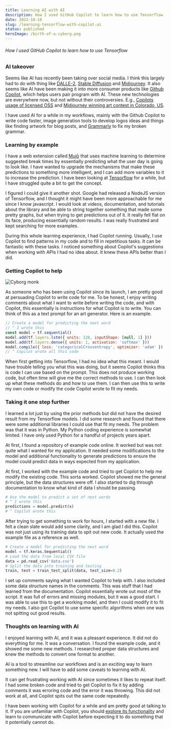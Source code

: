 ```yaml
---
title: Learning AI with AI
description: How I used GitHub Copilot to learn how to use Tensorflow
date: 2022-10-10
slug: /learning-tensorflow-with-copilot-ai
status: published
heroImage: /birth-of-a-cyborg.png
---
```



###### How I used GitHub Copilot to learn how to use Tensorflow

### AI takeover

Seems like AI has recently been taking over social media. I think this largely had to do with thing like [DALLE-2](https://openai.com/dall-e-2/), [Stable Diffusion](https://stability.ai/blog/stable-diffusion-public-release) and [Midjourney](https://www.midjourney.com/home/). It also seems like AI have been making it into more consumer products like [Github Copilot](https://github.com/features/copilot), which helps users pair program with AI. These new technologies are everywhere now, but not without their controversies. E.g., [Copilots usage of licensed OSS](https://fossa.com/blog/analyzing-legal-implications-github-copilot/) and [Midjourney winning art contest in Colorado, US](https://voicebot.ai/2022/09/05/midjourney-ai-generated-art-wins-colorado-state-fair-prize/).

I have used AI for a while in my workflows, mainly with the Github Copilot to write code faster, image generation tools to develop logos ideas and things like finding artwork for blog posts, and [Grammarly](http://grammerly.com/) to fix my broken grammar.

### Learning by example

I have a web extension called [Mujō](https://chrome.google.com/webstore/detail/muj%C5%8D-be-mindful-of-your-t/pdhdkakfpnlcbipchahefkoaiohkehao) that uses machine learning to determine suggested break times by essentially predicting what the user day is going to look like. I have wanted to upgrade the mechanisms that make these predictions to something more intelligent, and I can add more variables to it to increase the prediction. I have been looking at [Tensorflow](https://www.tensorflow.org/) for a while, but I have struggled quite a bit to get the concept.

<Highlight
  design="dark"
  title="Check out Mujō."
  description="Available on the Chrome Web Store."
  image="/mujo.svg"
  href="https://chrome.google.com/webstore/detail/muj%C5%8D-be-mindful-of-your-t/pdhdkakfpnlcbipchahefkoaiohkehao"
/>

I figured I could give it another shot. Google had released a NodeJS version of Tensorflow, and I thought it might have been more approachable for me since I know javascript. I would look at videos, documentation, and tutorials about the library and be able to string together something that made some pretty graphs, but when trying to get predictions out of it. It really fell flat on its face, producing essentially random results. I was really frustrated and kept searching for more examples.

During this whole learning experience, I had Copilot running. Usually, I use Copilot to find patterns in my code and to fill in repetitious tasks. It can be fantastic with these tasks. I noticed something about Copilot's suggestions when working with APIs I had no idea about. It knew these APIs better than I did.

### Getting Copilot to help

![Cyborg monk](/hex-cyborg-monk.png)

As someone who has been using Copilot since its launch, I am pretty good at persuading Copilot to write code for me. To be honest, I enjoy writing comments about what I want to write before writing the code, and with Copilot, this essentially is instructions for what Copilot is to write. You can think of this as a text prompt for an art generator. Here is an example.

```javascript
// Create a model for predicting the next word
// ^ I wrote this
const model = tf.sequential()
model.add(tf.layers.lstm({ units: 128, inputShape: [null, 1] }))
model.add(tf.layers.dense({ units: 1, activation: 'softmax' }))
model.compile({ loss: 'categoricalCrossentropy', optimizer: 'adam' })
// ^ Copilot wrote all this code
```

When first getting into Tensorflow, I had no idea what this meant. I would have trouble telling you what this was doing, but it seems Copilot thinks this is code I can use based on the prompt. This does not produce working code, but often time will give me the correct methods to use. I can then look up what these methods do and how to use them. I can then use this to write my own code or modify the code Copilot wrote to fit my needs.

### Taking it one step further

I learned a lot just by using the prior methods but did not have the desired result from my Tensorflow models. I did some research and found that there were some additional libraries I could use that fit my needs. The problem was that it was in Python. My Python coding experience is somewhat limited. I have only used Python for a handful of projects years apart.

At first, I found a repository of example code online. It worked but was not quite what I wanted for my application. It needed some modifications to the model and additional functionality to generate predictions to ensure the model could predict data in ways expected from my application.

At first, I worked with the example code and tried to get Copilot to help me modify the existing code. This sorta worked. Copilot showed me the general principle, but the data structures were off. I also started to dig through documentation to know what kind of data I should be passing.

```python
# Use the model to predict a set of next words
# ^ I wrote this
predictions = model.predict(x)
# ^ Copilot wrote this
```

After trying to get something to work for hours, I started with a new file. I felt a clean slate would add some clarity, and I am glad I did this. Copilot was not just using its training data to spit out new code. It actually used the example file as a reference as well.

```python
# Create a model for predicting the next word
model = tf.keras.Sequential()
# Load the data from local CSV file
data = pd.read_csv('data.csv')
# Split the data into training and testing
train, test = train_test_split(data, test_size=0.2)
```

I set up comments saying what I wanted Copilot to help with. I also included some data structure names in the comments. This was stuff that I had learned from the documentation. Copilot essentially wrote out most of the script. It was full of errors and missing modules, but it was a good start. I was able to use this to get a working model, and then I could modify it to fit my needs. I also got Copilot to use some specific algorithms when one was not spitting out good results.

### Thoughts on learning with AI

I enjoyed learning with AI, and it was a pleasant experience. It did not do everything for me. It was a conversation. I found the example code, and it showed me some new methods. I researched proper data structures and knew the methods to convert one format to another.

AI is a tool to streamline our workflows and is an exciting way to learn something new. I will have to add some caveats to learning with AI.

It can get frustrating working with AI since sometimes it likes to repeat itself. I had some broken code and tried to get Copilot to fix it by adding comments it was erroring code and the error it was throwing. This did not work at all, and Copilot spits out the same code repeatedly.

I have been working with Copilot for a while and am pretty good at talking to it. If you are unfamiliar with Copilot, you should [explore its functionality](https://github.blog/2022-09-14-8-things-you-didnt-know-you-could-do-with-github-copilot/) and learn to communicate with Copilot before expecting it to do something that it potentially cannot do.
